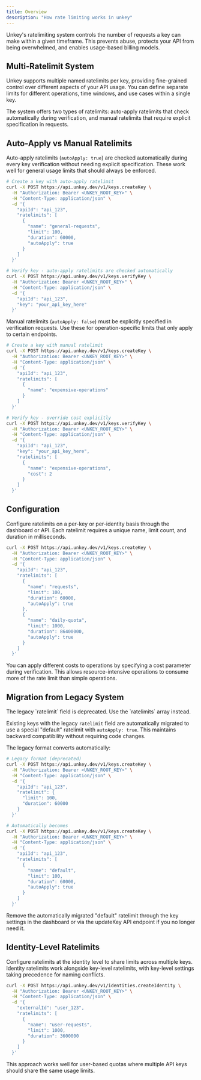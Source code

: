 ```yaml
---
title: Overview
description: "How rate limiting works in unkey"
---
```


Unkey's ratelimiting system controls the number of requests a key can make within a given timeframe. This prevents abuse, protects your API from being overwhelmed, and enables usage-based billing models.

## Multi-Ratelimit System

Unkey supports multiple named ratelimits per key, providing fine-grained control over different aspects of your API usage. You can define separate limits for different operations, time windows, and use cases within a single key.

The system offers two types of ratelimits: auto-apply ratelimits that check automatically during verification, and manual ratelimits that require explicit specification in requests.

## Auto-Apply vs Manual Ratelimits

Auto-apply ratelimits (`autoApply: true`) are checked automatically during every key verification without needing explicit specification. These work well for general usage limits that should always be enforced.

```bash
# Create a key with auto-apply ratelimit
curl -X POST https://api.unkey.dev/v1/keys.createKey \
  -H "Authorization: Bearer <UNKEY_ROOT_KEY>" \
  -H "Content-Type: application/json" \
  -d '{
    "apiId": "api_123",
    "ratelimits": [
      {
        "name": "general-requests",
        "limit": 100,
        "duration": 60000,
        "autoApply": true
      }
    ]
  }'
```

```bash
# Verify key - auto-apply ratelimits are checked automatically
curl -X POST https://api.unkey.dev/v1/keys.verifyKey \
  -H "Authorization: Bearer <UNKEY_ROOT_KEY>" \
  -H "Content-Type: application/json" \
  -d '{
    "apiId": "api_123",
    "key": "your_api_key_here"
  }'
```

Manual ratelimits (`autoApply: false`) must be explicitly specified in verification requests. Use these for operation-specific limits that only apply to certain endpoints.

```bash
# Create a key with manual ratelimit
curl -X POST https://api.unkey.dev/v1/keys.createKey \
  -H "Authorization: Bearer <UNKEY_ROOT_KEY>" \
  -H "Content-Type: application/json" \
  -d '{
    "apiId": "api_123",
    "ratelimits": [
      {
        "name": "expensive-operations"
      }
    ]
  }'
```

```bash
# Verify key - override cost explicitly
curl -X POST https://api.unkey.dev/v1/keys.verifyKey \
  -H "Authorization: Bearer <UNKEY_ROOT_KEY>" \
  -H "Content-Type: application/json" \
  -d '{
    "apiId": "api_123",
    "key": "your_api_key_here",
    "ratelimits": [
      {
        "name": "expensive-operations",
        "cost": 2
      }
    ]
  }'
```

## Configuration

Configure ratelimits on a per-key or per-identity basis through the dashboard or API. Each ratelimit requires a unique name, limit count, and duration in milliseconds.

```bash
curl -X POST https://api.unkey.dev/v1/keys.createKey \
  -H "Authorization: Bearer <UNKEY_ROOT_KEY>" \
  -H "Content-Type: application/json" \
  -d '{
    "apiId": "api_123",
    "ratelimits": [
      {
        "name": "requests",
        "limit": 100,
        "duration": 60000,
        "autoApply": true
      },
      {
        "name": "daily-quota",
        "limit": 1000,
        "duration": 86400000,
        "autoApply": true
      }
    ]
  }'
```

You can apply different costs to operations by specifying a cost parameter during verification. This allows resource-intensive operations to consume more of the rate limit than simple operations.

## Migration from Legacy System

<Note>
The legacy `ratelimit` field is deprecated. Use the `ratelimits` array instead.
</Note>

Existing keys with the legacy `ratelimit` field are automatically migrated to use a special "default" ratelimit with `autoApply: true`. This maintains backward compatibility without requiring code changes.

The legacy format converts automatically:

```bash
# Legacy format (deprecated)
curl -X POST https://api.unkey.dev/v1/keys.createKey \
  -H "Authorization: Bearer <UNKEY_ROOT_KEY>" \
  -H "Content-Type: application/json" \
  -d '{
    "apiId": "api_123",
    "ratelimit": {
      "limit": 100,
      "duration": 60000
    }
  }'

# Automatically becomes
curl -X POST https://api.unkey.dev/v1/keys.createKey \
  -H "Authorization: Bearer <UNKEY_ROOT_KEY>" \
  -H "Content-Type: application/json" \
  -d '{
    "apiId": "api_123",
    "ratelimits": [
      {
        "name": "default",
        "limit": 100,
        "duration": 60000,
        "autoApply": true
      }
    ]
  }'
```

Remove the automatically migrated "default" ratelimit through the key settings in the dashboard or via the updateKey API endpoint if you no longer need it.

## Identity-Level Ratelimits

Configure ratelimits at the identity level to share limits across multiple keys. Identity ratelimits work alongside key-level ratelimits, with key-level settings taking precedence for naming conflicts.

```bash
curl -X POST https://api.unkey.dev/v1/identities.createIdentity \
  -H "Authorization: Bearer <UNKEY_ROOT_KEY>" \
  -H "Content-Type: application/json" \
  -d '{
    "externalId": "user_123",
    "ratelimits": [
      {
        "name": "user-requests",
        "limit": 1000,
        "duration": 3600000
      }
    ]
  }'
```

This approach works well for user-based quotas where multiple API keys should share the same usage limits.

